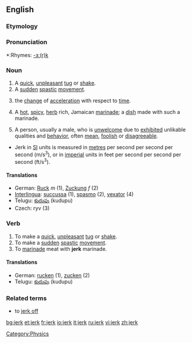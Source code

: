 ==English==

===Etymology===

===Pronunciation===
*:Rhymes: [[Rhymes:English:-ɜː(r)k|-ɜː(r)k]]

===Noun===
{{en-noun}}

# A [[quick]], [[unpleasant]] [[tug]] or [[shake]].
# A [[sudden]] [[spastic]] [[movement]].
# {{Physics}} the [[change]] of [[acceleration]] with respect to [[time]]. 
# A [[hot]], [[spicy]], [[herb]] rich, Jamaican [[marinade]]; a [[dish]] made with such a marinade.
# {{slang}} A person, usually a male, who is [[unwelcome]] due to [[exhibited]] unlikable qualities and [[behavior]], often [[mean]], [[foolish]] or [[disagreeable]].
*Jerk in [[SI]] units is measured in [[metre]]s per second per second per second (m/s<sup>3</sup>), or in [[imperial]] units in feet per second per second per second (ft/s<sup>3</sup>).

====Translations====
*German: [[Ruck]] ''m'' (1), [[Zuckung]] ''f'' (2)
*[[Interlingua]]: [[succussa]] (1), [[spasmo]] (2), [[vexator]] (4)
*Telugu: [[కుదుపు]] (kudupu)
*Czech: ryv (3)

===Verb===
{{en-verb}}

# To make a [[quick]], [[unpleasant]] [[tug]] or [[shake]].
# To make a [[sudden]] [[spastic]] [[movement]].
# To [[marinade]] meat with '''jerk''' marinade.

====Translations====
*German: [[rucken]] (1), [[zucken]] (2)
*Telugu: [[కుదుపు]] (kudupu)

===Related terms===
*to [[jerk off]]

[[Category:Physics]]

[[bg:jerk]]
[[et:jerk]]
[[fr:jerk]]
[[io:jerk]]
[[it:jerk]]
[[ru:jerk]]
[[vi:jerk]]
[[zh:jerk]]